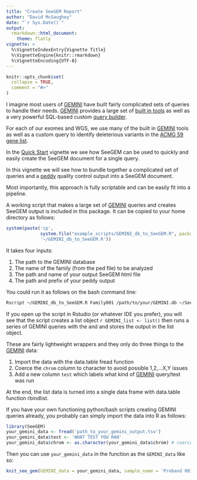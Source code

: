 ```yaml
---
title: "Create SeeGEM Report"
author: "David McGaughey"
date: "`r Sys.Date()`"
output: 
  rmarkdown::html_document:
    theme: flatly
vignette: >
  %\VignetteIndexEntry{Vignette Title}
  %\VignetteEngine{knitr::rmarkdown}
  %\VignetteEncoding{UTF-8}
---
```


```r
knitr::opts_chunk$set(
  collapse = TRUE,
  comment = "#>"
)
```

I imagine most users of [GEMINI](http://gemini.readthedocs.io) have built fairly
complicated sets of queries to handle their needs. [GEMINI](http://gemini.readthedocs.io) 
provides a large set of 
[built in tools](http://gemini.readthedocs.io/en/latest/content/tools.html#autosomal-dominant-find-variants-meeting-an-autosomal-dominant-model)
as well as a very powerful SQL-based custom [query builder](http://gemini.readthedocs.io/en/latest/content/querying.html).

For each of our exomes and WGS, we use many of the built in [GEMINI](http://gemini.readthedocs.io)
tools as well as a custom query to identify deleterious variants in the 
[ACMG 59 gene list](https://www.ncbi.nlm.nih.gov/clinvar/docs/acmg/). 

In the [Quick Start](Quick_Start.html) vignette we see how SeeGEM can be used to
quickly and easily create the SeeGEM document for a single query. 

In this vignette we will see how to bundle together a complicated set of queries
and a [peddy](https://www.ncbi.nlm.nih.gov/clinvar/docs/acmg/) quality control
output into a SeeGEM document. 

Most importantly, this approach is fully scriptable and can be easily fit into
a pipeline. 

A working script that makes a large set of [GEMINI](http://gemini.readthedocs.io)
queries and creates SeeGEM output is included in this package. It can be copied
to your home directory as follows:

```r
system(paste('cp', 
             system.file("example_scripts/GEMINI_db_to_SeeGEM.R", package="SeeGEM"), 
             '~/GEMINI_db_to_SeeGEM.R'))
```

It takes four inputs:

1. The path to the GEMINI database
2. The name of the family (from the ped file) to be analyzed
3. The path and name of your output SeeGEM html file
4. The path and prefix of your peddy output

You could run it as follows on the bash command line:

```bash
Rscript ~/GEMINI_db_to_SeeGEM.R Family001 /path/to/your/GEMINI.db ~/See_GEM_Family001.html /path/to/peddy_data/YOUR_PEDDY_PREFIX
```

If you open up the script in Rstudio (or whatever IDE you prefer), you will
see that the script creates a list object `r GEMINI_list <- list()` then runs
a series of GEMINI queries with the \code{\link{gemini_test_wrapper}} and
\code{\link{gemini_query_wrapper}} and stores the output in the list object. 

These are fairly lightweight wrappers
and they only do three things to the [GEMINI](http://gemini.readthedocs.io) data:

1. Import the data with the data.table fread function
2. Coerce the `chrom` column to character to avoid possible 1,2,...X,Y issues
3. Add a new column `test` which labels what kind of [GEMINI](http://gemini.readthedocs.io)
query/test was run

At the end, the list data is turned into a single data frame with data.table
function rbindlist. 

If you have your own functioning python/bash scripts creating GEMINI queries 
already, you probably can simply import the data into R as follows:

```r
library(SeeGEM)
your_gemini_data <- fread('path_to_your_gemini_output.tsv')
your_gemini_data$test <- 'WHAT TEST YOU RAN'
your_gemini_data$chrom <- as.character(your_gemini_data$chrom) # coerce to character
```

Then you can use `your_gemini_data` in the \code{\link{knit_see_gem}} function
as the `GEMINI_data` like so:

```r
knit_see_gem(GEMINI_data = your_gemini_data, sample_name = 'Proband 001')
```


